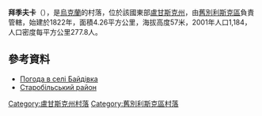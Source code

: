 {{coord|49|10|38|N|38|55|7|E|scale:100000|display=title}}

'''拜季夫卡'''（{{lang-uk|Байдівка}}），是[[烏克蘭|烏克蘭]]的村落，位於該國東部[[盧甘斯克州|盧甘斯克州]]，由[[舊別利斯克區|舊別利斯克區]]負責管轄，始建於1822年，面積4.26平方公里，海拔高度57米，2001年人口1,184，人口密度每平方公里277.8人。

==參考資料==
* [http://weather.in.ua/ua/lyganskaja/520 Погода в селі Байдівка] {{Wayback|url=http://weather.in.ua/ua/lyganskaja/520 |date=20150918180323 }}
* [https://archive.is/20130113203739/http://www.library.lg.ua/kraeved/pisatel1/proizv/asp18.txt Старобільський район]

{{DEFAULTSORT:Байдівка}}
[[Category:盧甘斯克州村落|Category:盧甘斯克州村落]]
[[Category:舊別利斯克區村落|Category:舊別利斯克區村落]]


{{Luhansk-geo-stub}}